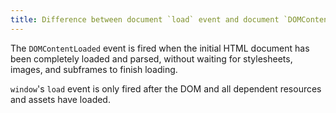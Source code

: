 ```yaml
---
title: Difference between document `load` event and document `DOMContentLoaded` event?
---
```


The `DOMContentLoaded` event is fired when the initial HTML document has been completely loaded and parsed, without waiting for stylesheets, images, and subframes to finish loading.

`window`'s `load` event is only fired after the DOM and all dependent resources and assets have loaded.
